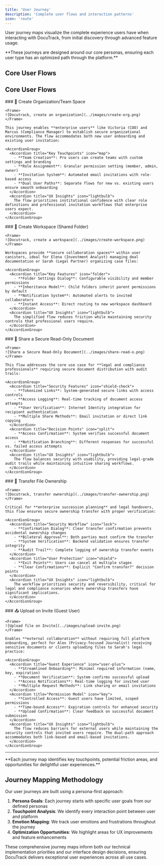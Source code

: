 ```yaml
---
title: 'User Journey'
description: 'Complete user flows and interaction patterns'
icon: 'route'
---
```



User journey maps visualize the complete experience users have when interacting with DocuTrack, from initial discovery through advanced feature usage.

<Info>
  **These journeys are designed around our core personas, ensuring each user type has an optimized path through the platform.**
</Info>

## Core User Flows

## Core User Flows

<Tabs>
  <Tab title="Organization Setup">
    ### 🏢 Create Organization/Team Space

    <Frame>
    ![Docutrack, create an organization](../images/create-org.png)
    </Frame>

    This journey enables **enterprise users** like Victoria (COO) and Marcus (Compliance Manager) to establish secure organizational environments. The flow accommodates both new user onboarding and existing user invitation:

    <AccordionGroup>
      <Accordion title="Key Touchpoints" icon="map">
        - **Team Creation**: Pro users can create teams with custom settings and branding
        - **Role Assignment**: Granular permission setting (member, admin, owner)
        - **Invitation System**: Automated email invitations with role-based access
        - **Dual User Paths**: Separate flows for new vs. existing users ensure smooth onboarding
      </Accordion>
      <Accordion title="UX Insights" icon="lightbulb">
        The flow prioritizes institutional confidence with clear role definitions and professional invitation workflows that enterprise users expect.
      </Accordion>
    </AccordionGroup>
  </Tab>
  
  <Tab title="Workspace Creation">
    ### 📁 Create Workspace (Shared Folder)

    <Frame>
    ![Docutrack, create a workspace](../images/create-workspace.png)
    </Frame>

    Workspaces provide **secure collaboration spaces** within user canisters, ideal for Elena (Investment Analyst) managing deal documentation or Sarah (Legal Partner) organizing case files:

    <AccordionGroup>
      <Accordion title="Key Features" icon="folder">
        - **Folder Settings Dialog**: Configurable visibility and member permissions
        - **Inheritance Model**: Child folders inherit parent permissions by default
        - **Notification System**: Automated alerts to invited collaborators
        - **Instant Access**: Direct routing to new workspace dashboard
      </Accordion>
      <Accordion title="UX Insights" icon="lightbulb">
        The simplified flow reduces friction while maintaining security controls that professional users require.
      </Accordion>
    </AccordionGroup>
  </Tab>
  
  <Tab title="Document Sharing">
    ### 🔗 Share a Secure Read-Only Document

    <Frame>
    ![Share a Secure Read-Only Document](../images/share-read-o.png)
    </Frame>

    This flow addresses the core use case for **legal and compliance professionals** requiring secure document distribution with audit trails:

    <AccordionGroup>
      <Accordion title="Security Features" icon="shield-check">
        - **Tokenized Links**: System-generated secure links with access controls
        - **Access Logging**: Real-time tracking of document access attempts
        - **User Verification**: Internet Identity integration for recipient authentication
        - **Multiple Share Methods**: Email invitation or direct link copying
      </Accordion>
      <Accordion title="Decision Points" icon="split">
        - **Access Confirmation**: System verifies successful document access
        - **Notification Branching**: Different responses for successful vs. failed access attempts
      </Accordion>
      <Accordion title="UX Insights" icon="lightbulb">
        The flow balances security with usability, providing legal-grade audit trails while maintaining intuitive sharing workflows.
      </Accordion>
    </AccordionGroup>
  </Tab>
  
  <Tab title="Ownership Transfer">
    ### 🔄 Transfer File Ownership

    <Frame>
    ![Docutrack, transfer ownership](../images/transfer-ownership.png)
    </Frame>

    Critical for **enterprise succession planning** and legal handovers, this flow ensures secure ownership transfer with proper verification:

    <AccordionGroup>
      <Accordion title="Security Workflow" icon="lock">
        - **Confirmation Dialog**: Clear transfer confirmation prevents accidental ownership changes
        - **Bilateral Approval**: Both parties must confirm the transfer
        - **System Verification**: Backend validation ensures transfer integrity
        - **Audit Trail**: Complete logging of ownership transfer events
      </Accordion>
      <Accordion title="User Protection" icon="shield">
        - **Exit Points**: Users can cancel at multiple stages
        - **Clear Confirmations**: Explicit "Confirm transfer?" decision points
      </Accordion>
      <Accordion title="UX Insights" icon="lightbulb">
        The workflow prioritizes security and reversibility, critical for legal and compliance scenarios where ownership transfers have significant implications.
      </Accordion>
    </AccordionGroup>
  </Tab>
  
  <Tab title="Guest Upload">
    ### 📤 Upload on Invite (Guest User)

    <Frame>
    ![Upload file on Invite](../images/upload-invite.png)
    </Frame>

    Enables **external collaboration** without requiring full platform onboarding, perfect for Alex (Privacy-focused Journalist) receiving sensitive documents or clients uploading files to Sarah's legal practice:

    <AccordionGroup>
      <Accordion title="Guest Experience" icon="user-plus">
        - **Streamlined Onboarding**: Minimal required information (name, key, expiration)
        - **Document Verification**: System confirms successful upload
        - **Access Notifications**: Real-time logging for invited user
        - **Multiple Request Methods**: Link sharing or email invitations
      </Accordion>
      <Accordion title="Permission Model" icon="key">
        - **Controlled Access**: Guest users have limited, scoped permissions
        - **Time-bound Access**: Expiration controls for enhanced security
        - **Upload Confirmation**: Clear feedback on successful document submission
      </Accordion>
      <Accordion title="UX Insights" icon="lightbulb">
        The flow reduces barriers for external users while maintaining the security controls that invited users require. The dual-path approach accommodates both link-based and email-based invitations.
      </Accordion>
    </AccordionGroup>
  </Tab>
</Tabs>

---

<Tip>
  **Each journey map identifies key touchpoints, potential friction areas, and opportunities for delightful user experiences.**
</Tip>

## Journey Mapping Methodology

Our user journeys are built using a persona-first approach:

1. **Persona Goals**: Each journey starts with specific user goals from our defined personas
2. **Touchpoint Analysis**: We identify every interaction point between user and platform
3. **Emotion Mapping**: We track user emotions and frustrations throughout the journey
4. **Optimization Opportunities**: We highlight areas for UX improvements and feature enhancements

These comprehensive journey maps inform both our technical implementation priorities and our interface design decisions, ensuring DocuTrack delivers exceptional user experiences across all use cases.